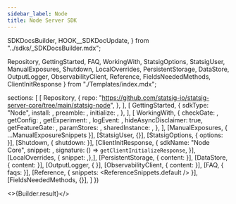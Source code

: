 ```yaml
---
sidebar_label: Node
title: Node Server SDK
---
```


  SDKDocsBuilder,
  HOOK__SDKDocUpdate,
} from "../sdks/_SDKDocsBuilder.mdx";

  Repository,
  GettingStarted,
  FAQ,
  WorkingWith,
  StatsigOptions,
  StatsigUser,
  ManualExposures,
  Shutdown,
  LocalOverrides,
  PersistentStorage,
  DataStore,
  OutputLogger,
  ObservabilityClient,
  Reference,
  FieldsNeededMethods,
  ClientInitResponse
} from "./Templates/index.mdx";



  sections: [
    [
      Repository,
      {
        repo: "https://github.com/statsig-io/statsig-server-core/tree/main/statsig-node",
      },
    ],
    [
      GettingStarted,
      {
        sdkType: "Node",
        install: <Install />,
        preamble: <Preamble />,
        initialize: <Initialize />,
      },
    ],
    [
      WorkingWith,
      {
        checkGate: <CheckGate />,
        getConfig: <GetConfig />,
        getExperiment: <GetExperiment />,
        logEvent: <LogEvent />,
        hideAsyncDisclaimer: true,
        getFeatureGate: <GetFeatureGate />,
        paramStores: <ParamStores />,
        sharedInstance: <SharedInstanceSnippet />,
      },
    ],
    [ManualExposures, { ...ManualExposureSnippets }],
    [StatsigUser, {}],
    [StatsigOptions, { options: <Options /> }],
    [Shutdown, { shutdown: <ShutdownSnippet /> }],
    [ClientInitResponse, {
      sdkName: "Node Core",
      snippet: <ClientInitResponseSnippet />,
      signature: () => <code>getClientInitializeResponse</code>,
    }],
    [LocalOverrides, { snippet: <OverridesSnippet />,},],
    [PersistentStorage, { content: <PersistentStorageContent /> }],
    [DataStore, { content: <DataStoreContent /> }],
    [OutputLogger, { }],
    [ObservabilityClient, { content: <ObservabilityClientContent /> }],
    [FAQ, { faqs: <MoreFAQs /> }],
    [Reference, { snippets: <ReferenceSnippets.default /> }],
    [FieldsNeededMethods, {}],
  ]
})


<>{Builder.result}</>

